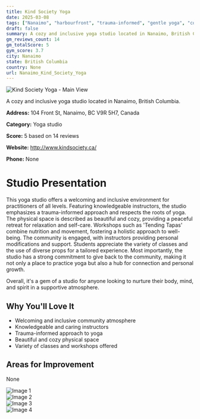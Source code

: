 ```yaml
---
title: Kind Society Yoga
date: 2025-03-08
tags: ["Nanaimo", "harbourfront", "trauma-informed", "gentle yoga", "community yoga", "inclusive", "community", "Nanaimo"]  
draft: false
summary: A cozy and inclusive yoga studio located in Nanaimo, British Columbia.
gm_reviews_count: 14
gm_totalScore: 5
gym_score: 3.7
city: Nanaimo
state: British Columbia
country: None
url: Nanaimo_Kind_Society_Yoga
---
```


<div className="aspect-[16/9] relative my-8">
  <img 
    src="https://lh5.googleusercontent.com/p/AF1QipPWjfmuwQaR-m210fmIf0YN1azG1BO6BLmQU0NI=w1920-h1080-k-no"
    alt="Kind Society Yoga - Main View"
    className="object-cover absolute inset-0 w-full h-full rounded-lg"
  />
</div>

A cozy and inclusive yoga studio located in Nanaimo, British Columbia.

**Address:** 104 Front St, Nanaimo, BC V9R 5H7, Canada

**Category:** Yoga studio

**Score:** 5 based on 14 reviews

**Website:** http://www.kindsociety.ca/

**Phone:** None

# Studio Presentation

This yoga studio offers a welcoming and inclusive environment for practitioners of all levels. Featuring knowledgeable instructors, the studio emphasizes a trauma-informed approach and respects the roots of yoga. The physical space is described as beautiful and cozy, providing a peaceful retreat for relaxation and self-care. Workshops such as 'Tending Tapas' combine nutrition and movement, fostering a holistic approach to well-being. The community is engaged, with instructors providing personal modifications and support. Students appreciate the variety of classes and the use of diverse props for a tailored experience. Most importantly, the studio has a strong commitment to give back to the community, making it not only a place to practice yoga but also a hub for connection and personal growth.

Overall, it's a gem of a studio for anyone looking to nurture their body, mind, and spirit in a supportive atmosphere.

## Why You'll Love It

- Welcoming and inclusive community atmosphere
- Knowledgeable and caring instructors
- Trauma-informed approach to yoga
- Beautiful and cozy physical space
- Variety of classes and workshops offered

## Areas for Improvement

None

<div className="grid grid-cols-1 xl:grid-cols-2 gap-4 my-8">
<div className="aspect-[4/3] relative"><img src="https://lh5.googleusercontent.com/p/AF1QipMb8A5wlYttu1LxLZLJOTNwWcomoTBBrKaa31ra=w1920-h1080-k-no" alt="Image 1" className="object-cover absolute inset-0 w-full h-full rounded-lg" /></div>
<div className="aspect-[4/3] relative"><img src="https://lh5.googleusercontent.com/p/AF1QipOhLFr1frsTfSEqaYF40uh1g8efHW8Z1KLIFyVR=w1920-h1080-k-no" alt="Image 2" className="object-cover absolute inset-0 w-full h-full rounded-lg" /></div>
<div className="aspect-[4/3] relative"><img src="https://lh5.googleusercontent.com/p/AF1QipODizvh9Z7BVg_z62Rt9zMadzdoinQwTTZ7uesu=w1920-h1080-k-no" alt="Image 3" className="object-cover absolute inset-0 w-full h-full rounded-lg" /></div>
<div className="aspect-[4/3] relative"><img src="https://lh5.googleusercontent.com/p/AF1QipNqpLiNDkqbtmhSZVxkwE6IvE6lWrKlNdYZXRoI=w1920-h1080-k-no" alt="Image 4" className="object-cover absolute inset-0 w-full h-full rounded-lg" /></div>
</div>
